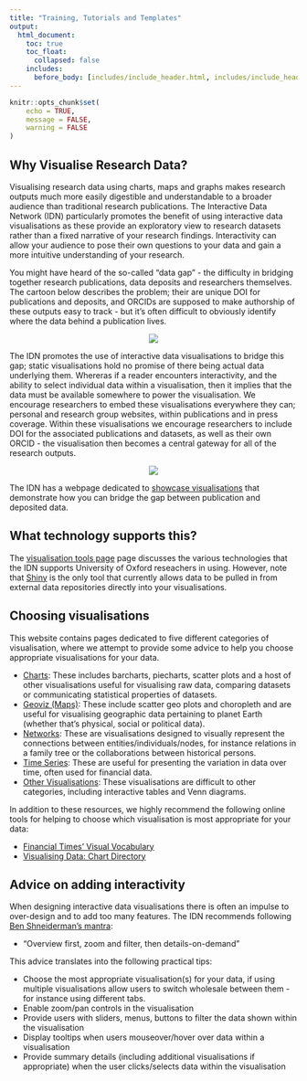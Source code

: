 ```yaml
---
title: "Training, Tutorials and Templates"
output:
  html_document:
    toc: true
    toc_float:
      collapsed: false
    includes:
      before_body: [includes/include_header.html, includes/include_header_navpage.html]
---
```


```r
knitr::opts_chunk$set(
	echo = TRUE,
	message = FALSE,
	warning = FALSE
)
```

## Why Visualise Research Data?

Visualising research data using charts, maps and graphs makes research outputs much more easily digestible and understandable to a broader audience than traditional research publications. The Interactive Data Network (IDN) particularly promotes the benefit of using interactive data visualisations as these provide an exploratory view to research datasets rather than a fixed narrative of your research findings. Interactivity can allow your audience to pose their own questions to your data and gain a more intuitive understanding of your research.

You might have heard of the so-called "data gap" - the difficulty in bridging together research publications, data deposits and researchers themselves. The cartoon below describes the problem; their are unique DOI for publications and deposits, and ORCIDs are supposed to make authorship of these outputs easy to track - but it's often difficult to obviously identify where the data behind a publication lives.

<center>
<img style="max-width:340px" src="images/data-gap_border-wall.png"/>
</center>

The IDN promotes the use of interactive data visualisations to bridge this gap; static visualisations hold no promise of there being actual data underlying them. Whereras if a reader encounters interactivity, and the ability to select individual data within a visualisation, then it implies that the data must be available somewhere to power the visualisation. We encourage researchers to embed these visualisations everywhere they can; personal and research group websites, within publications and in press coverage. Within these visualisations we encourage researchers to include DOI for the associated publications and datasets, as well as their own ORCID - the visualisation then becomes a central gateway for all of the research outputs.

<center>
<img style="max-width:340px" src="images/data-gap_visualisations.png"/>
</center>

The IDN has a webpage dedicated to [showcase visualisations](idn.it.ox.ac.uk/visualisation-showcase){target="_blank"} that demonstrate how you can bridge the gap between publication and deposited data. 

## What technology supports this?

The [visualisation tools page](tools.html) page discusses the various technologies that the IDN supports University of Oxford reseachers in using. However, note that [Shiny](tools.html#tools-shiny) is the only tool that currently allows data to be pulled in from external data repositories directly into your visualisations.

## Choosing visualisations

This website contains pages dedicated to five different categories of visualisation, where we attempt to provide some advice to help you choose appropriate visualisations for your data.

- [Charts](charts.html): These includes barcharts, piecharts, scatter plots and a host of other visualisations useful for visualising raw data, comparing datasets or communicating statistical properties of datasets.
- [Geoviz (Maps)](geoviz_maps.html): These include scatter geo plots and choropleth and are useful for visualising geographic data pertaining to planet Earth (whether that's physical, social or political data).
- [Networks](networks.html): These are visualisations designed to visually represent the connections between entities/individuals/nodes, for instance relations in a family tree or the collaborations between historical persons.
- [Time Series](time-series.html): These are useful for presenting the variation in data over time, often used for financial data.
- [Other Visualisations](other.html): These visualisations are difficult to other categories, including interactive tables and Venn diagrams.

In addition to these resources, we highly recommend the following online tools for helping to choose which visualisation is most appropriate for your data:

- [Financial Times' Visual Vocabulary](http://ft-interactive.github.io/visual-vocabulary/)
- [Visualising Data: Chart Directory](http://chartmaker.visualisingdata.com/)

## Advice on adding interactivity

When designing interactive data visualisations there is often an impulse to over-design and to add too many features. The IDN recommends following [Ben Shneiderman's mantra](https://doi.org/10.1109/VL.1996.545307):

- "Overview first, zoom and filter, then details-on-demand"

This advice translates into the following practical tips:

- Choose the most appropriate visualisation(s) for your data, if using multiple visualisations allow users to switch wholesale between them - for instance using different tabs.
- Enable zoom/pan controls in the visualisation
- Provide users with sliders, menus, buttons to filter the data shown within the visualisation
- Display tooltips when users mouseover/hover over data within a visualisation
- Provide summary details (including additional visualisations if appropriate) when the user clicks/selects data within the visualisation

